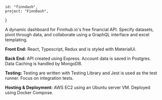     id: "finndash",
    project: "FinnDash",
}


A dynamic dashboard for Finnhub.io's free financial API. Specify datasets, pivot through data, 
and collaborate using a GraphQL interface and excel templating.  

<b>Front End:</b> React, Typescript, Redux and is styled with MaterialUi.  

<b>Back End:</b> API created using Express. Account data is saved in Postgres. Data Caching is handled by MongoDB.

<b>Testing:</b> Testing are written with Testing Library and Jest is used as the test runner. Focus on integration tests. 

<b>Hosting & Deployment:</b> AWS EC2 using an Ubuntu server VM. Deployed using Docker Compose.

